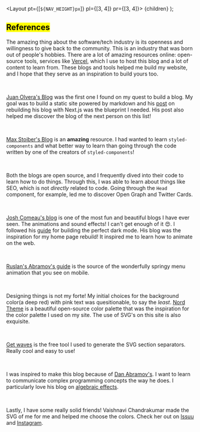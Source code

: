 
  <Layout pt={[`${NAV_HEIGHT}px`]} pl={[3, 4]} pr={[3, 4]}>
    {children}
  </Layout>
);

<Head title="References" description="People who helped me build this blog!" />

## <Mark> References </Mark>

The amazing thing about the software/tech industry is its openness and willingness to give back to the community. This is an industry
that was born out of people's hobbies. There are a lot of amazing resources online: open-source tools, services like [Vercel](https://vercel.com/),
which I use to host this blog and a lot of content to learn from. These blogs and tools helped me build my website, and I hope that they
serve as an inspiration to build yours too.

<br />

[Juan Olvera's Blog](https://jolvera.dev/) was the first one I found on my quest to build a blog. My goal was to build a static site
powered by markdown and his [post](https://jolvera.dev/posts/rebuilding-my-blog-with-nextjs) on rebuilding his blog with Next.js was
the blueprint I needed. His post also helped me discover the blog of the next person on this list!

<br />

[Max Stoiber's Blog](https://mxstbr.com/) is an **amazing** resource. I had wanted to learn `styled-components` and what better way to
learn than going through the code written by one of the creators of `styled-components`!

<br />

Both the blogs are open source, and I frequently dived into their code to learn how to do things. Through this, I was able to learn about
things like SEO, which is not _directly_ related to code. Going through the `Head` component, for example, led me to discover Open Graph
and Twitter Cards.

<br />

[Josh Comeau's blog](https://joshwcomeau.com/) is one of the most fun and beautiful blogs I have ever seen. The animations and sound effects!
I can't get enough of it 😍. I followed his [guide](https://joshwcomeau.com/gatsby/dark-mode/) for building the perfect dark mode. His blog
was the inspiration for my home page rebuild! It inspired me to learn how to animate on the web.

<br />

[Ruslan's Abramov's guide](https://roabramov.space/blog/hamburger-animation/) is the source of the wonderfully springy menu animation that you
see on mobile.

<br />

Designing things is not my forte! My initial choices for the background color(a deep red) with pink text was quesitionable, to say the _least_.
[Nord Theme](https://www.nordtheme.com/) is a beautiful open-source color palette that was the inspiration for the color palette I used on my site.
The use of SVG's on this site is also exquisite.

<br />

[Get waves](https://getwaves.io/) is the free tool I used to generate the SVG section separators. Really cool and easy to use!

<br />

I was inspired to make this blog because of [Dan Abramov's](https://overreacted.io/). I want to learn to communicate
complex programming concepts the way he does. I particularly love his blog on [algebraic effects](https://overreacted.io/algebraic-effects-for-the-rest-of-us/).

<br />

Lastly, I have some really solid friends! Vaishnavi Chandrakumar made the SVG of me for me and helped me choose the colors. Check her out on
[Issuu](https://issuu.com/vaishnavic/docs/portfolio_-_issuu) and [Instagram](https://www.instagram.com/thepixelogue/).
